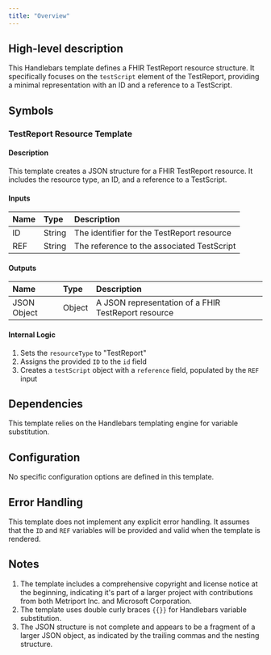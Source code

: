 ```yaml
---
title: "Overview"
---
```


## High-level description
This Handlebars template defines a FHIR TestReport resource structure. It specifically focuses on the `testScript` element of the TestReport, providing a minimal representation with an ID and a reference to a TestScript.

## Symbols

### TestReport Resource Template
#### Description
This template creates a JSON structure for a FHIR TestReport resource. It includes the resource type, an ID, and a reference to a TestScript.

#### Inputs
| Name | Type | Description |
|:-----|:-----|:------------|
| ID | String | The identifier for the TestReport resource |
| REF | String | The reference to the associated TestScript |

#### Outputs
| Name | Type | Description |
|:-----|:-----|:------------|
| JSON Object | Object | A JSON representation of a FHIR TestReport resource |

#### Internal Logic
1. Sets the `resourceType` to "TestReport"
2. Assigns the provided `ID` to the `id` field
3. Creates a `testScript` object with a `reference` field, populated by the `REF` input

## Dependencies
This template relies on the Handlebars templating engine for variable substitution.

## Configuration
No specific configuration options are defined in this template.

## Error Handling
This template does not implement any explicit error handling. It assumes that the `ID` and `REF` variables will be provided and valid when the template is rendered.

## Notes
1. The template includes a comprehensive copyright and license notice at the beginning, indicating it's part of a larger project with contributions from both Metriport Inc. and Microsoft Corporation.
2. The template uses double curly braces `{{}}` for Handlebars variable substitution.
3. The JSON structure is not complete and appears to be a fragment of a larger JSON object, as indicated by the trailing commas and the nesting structure.
